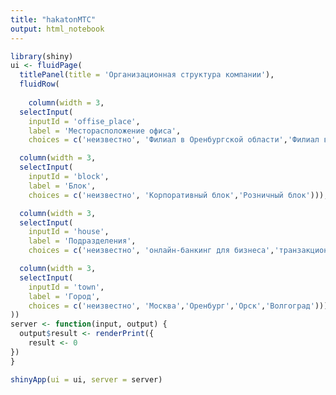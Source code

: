 ---
title: "hakatonMTC"
output: html_notebook
---
```{r}
library(shiny)
ui <- fluidPage(
  titlePanel(title = 'Организационная структура компании'),
  fluidRow(
  
    column(width = 3,
  selectInput(
    inputId = 'offise_place',
    label = 'Месторасположение офиса',
    choices = c('неизвестно', 'Филиал в Оренбургской области','Филиал в Волгоградской области', 'Центральный офис'))),

  column(width = 3,
  selectInput(
    inputId = 'block',
    label = 'Блок',
    choices = c('неизвестно', 'Корпоративный блок','Розничный блок'))),

  column(width = 3,
  selectInput(
    inputId = 'house',
    label = 'Подразделения',
    choices = c('неизвестно', 'онлайн-банкинг для бизнеса','транзакционные продукты','Управление по работе с филиалами ','онлайн-банкинг','Управление по работе с клиентами крупного и среднего бизнеса','Управление по работе с клиентами малого бизнеса','Управление ипотечного кредитования ','Управление инвестиционных продуктов'))),

  column(width = 3,
  selectInput(
    inputId = 'town',
    label = 'Город', 
    choices = c('неизвестно', 'Москва','Оренбург','Орск','Волгоград'))),
))
server <- function(input, output) {
  output$result <- renderPrint({
    result <- 0
})
}

shinyApp(ui = ui, server = server)
```
